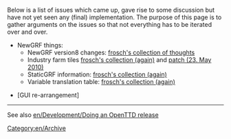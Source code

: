 Below is a list of issues which came up, gave rise to some discussion but have not yet seen any (final) implementation. The purpose of this page is to gather arguments on the issues so that not everything has to be iterated over and over.

*NewGRF things:
**NewGRF version8 changes: [http://devs.openttd.org/~frosch/texts/grf_version8.txt frosch's collection of thoughts]
**Industry farm tiles [http://devs.openttd.org/~frosch/texts/farmtiles.txt frosch's collection (again)] and [http://devs.openttd.org/~frosch/diffs/customisablefarmtiles.diff patch (23. May 2010)]
**StaticGRF information: [http://devs.openttd.org/~frosch/texts/StaticGRFInfo.txt frosch's collection (again)]
**Variable translation table: [http://devs.openttd.org/~frosch/texts/vartranstable.txt frosch's collection (again)]

*[GUI re-arrangement]
----


See also [[en/Development/Doing an OpenTTD release]]

[[Category:en/Archive]]